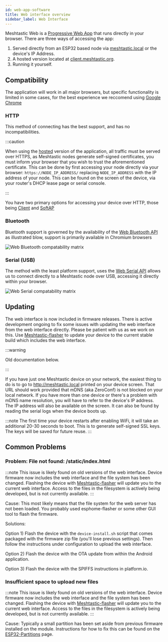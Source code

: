 ```yaml
---
id: web-app-software
title: Web interface overview
sidebar_label: Web Interface
---
```


<!--- FIXME add self hosting details link --->

Meshtastic Web is a [Progressive Web App](https://web.dev/progressive-web-apps) that runs directly in your browser.
There are three ways of accessing the app:

1. Served directly from an ESP32 based node via [meshtastic.local](http://meshtastic.local) or the device's IP Address.
2. A hosted version located at [client.meshtastic.org](https://client.meshtastic.org).
3. Running it yourself.

## Compatibility

The application will work in all major browsers, but specific functionality is limited in some cases, for the best experience we reccomend using [Google Chrome](https://www.google.com/chrome)

### HTTP

This method of connecting has the best support, and has no incompatibilities.

:::caution

When using the [hosted](https://client.meshtastic.org) version of the application, all traffic must be served over HTTPS,
as Meshtastic nodes generate self-signed certificates, you must inform your browser that you wish to trust the aforementioned certificate.
This can be done by first accessing your node directly via your browser: `https://NODE_IP_ADDRESS/` replacing `NODE_IP_ADDRESS` with the IP address of your node.
This can be found on the screen of the device, via your router's DHCP lease page or serial console.

:::

You have two primary options for accessing your device over HTTP, those being [Client](/docs/settings/wifi#wifi-client) and [SoftAP](/docs/settings/wifi#software-access-point)

### Bluetooth

Bluetooth support is governed by the availability of the [Web Bluetooth API](https://web.dev/bluetooth) as illustrated blow, support is primarily available in Chromium browsers

![Web Bluetooth compatability matrix](https://caniuse.bitsofco.de/image/web-bluetooth.png)

### Serial (USB)

The method with the least platform support, uses the [Web Serial API](https://web.dev/serial) allows us to connect directly to a Meshtastic node over USB, accessing it directly within your browser.

![Web Serial compatability matrix](https://caniuse.bitsofco.de/image/web-serial.png)

## Updating

The web interface is now included in firmware releases. There is active development ongoing to fix some issues with updating the web interface from the web interface directly. Please be patient with us as we work on this. Use [Meshtastic-flasher](/docs/getting-started/flashing-firmware/meshtastic-flasher) to update your device to the current stable build which includes the web interface.

:::warning

Old documentation below.

:::

If you have just one Meshtastic device on your network, the easiest thing to do is to go to http://meshtastic.local printed on your device screen. That URL should work provided that mDNS (aka ZeroConf) is not blocked on your local network. If you have more than one device or there's a problem with mDNS name resolution, you will have to refer to the device's IP address. The IP address will also be available on the screen. It can also be found by reading the serial logs when the device boots up.

:::note
The first time your device restarts after enabling WiFi, it will take an additional 20-30 seconds to boot. This is to generate self-signed SSL keys. The keys will be saved for future reuse.
:::

## Common Problems

### Problem: File not found: /static/index.html

:::note
This issue is likely found on old versions of the web interface. Device firmware now includes the web interface and the file system has been changed. Flashing the device with [Meshtastic-flasher](/docs/getting-started/flashing-firmware/meshtastic-flasher) will update you to the current web interface. Access to the files in the filesystem is actively being developed, but is not currently available.
:::

Cause: This most likely means that the file system for the web server has not been loaded. You probably used esphome-flasher or some other GUI tool to flash the firmware.

Solutions:

Option 1) Flash the device with the `device-install.sh` script that comes packaged with the firmware zip file (you'll lose previous settings). Then follow the instructions under configuration to upload the web interface.

Option 2) Flash the device with the OTA update from within the Android application.

Option 3) Flash the device with the SPIFFS instructions in platform.io.

### Insufficient space to upload new files

:::note
This issue is likely found on old versions of the web interface. Device firmware now includes the web interface and the file system has been changed. Flashing the device with [Meshtastic-flasher](/docs/getting-started/flashing-firmware/meshtastic-flasher) will update you to the current web interface. Access to the files in the filesystem is actively being developed, but is not currently available.
:::

Cause: Typically a small partition has been set aside from previous firmware installed on the module. Instructions for how to fix this can be found on the [ESP32-Partitions](/docs/software/web/web-partitions-software) page.

